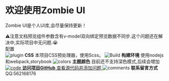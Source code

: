 
<Meta title="Example/Introduction" />

<style>{`
  .subheading {
    --mediumdark: '#999999';
    font-weight: 900;
    font-size: 13px;
    color: #999;
    letter-spacing: 6px;
    line-height: 24px;
    text-transform: uppercase;
    margin-bottom: 12px;
    margin-top: 40px;
  }

  .link-list {
    display: grid;
    grid-template-columns: 1fr;
    grid-template-rows: 1fr 1fr;
    row-gap: 10px;
  }

  @media (min-width: 620px) {
    .link-list {
      row-gap: 20px;
      column-gap: 20px;
      grid-template-columns: 1fr 1fr;
    }
  }

  @media all and (-ms-high-contrast:none) {
  .link-list {
      display: -ms-grid;
      -ms-grid-columns: 1fr 1fr;
      -ms-grid-rows: 1fr 1fr;
    }
  }

  .link-item {
    display: block;
    padding: 20px 30px 20px 15px;
    border: 1px solid #00000010;
    border-radius: 5px;
    transition: background 150ms ease-out, border 150ms ease-out, transform 150ms ease-out;
    color: #333333;
    display: flex;
    align-items: flex-start;
  }

  .link-item:hover {
    border-color: #1EA7FD50;
    transform: translate3d(0, -3px, 0);
    box-shadow: rgba(0, 0, 0, 0.08) 0 3px 10px 0;
  }

  .link-item:active {
    border-color: #1EA7FD;
    transform: translate3d(0, 0, 0);
  }

  .link-item strong {
    font-weight: 700;
    display: block;
    margin-bottom: 2px;
  }

  .link-item img {
    height: 40px;
    width: 40px;
    margin-right: 15px;
    flex: none;
  }

  .link-item span {
    font-size: 14px;
    line-height: 20px;
  }

  .tip {
    display: inline-block;
    border-radius: 1em;
    font-size: 11px;
    line-height: 12px;
    font-weight: 700;
    background: #E7FDD8;
    color: #66BF3C;
    padding: 4px 12px;
    margin-right: 10px;
    vertical-align: top;
  }

  .tip-wrapper {
    font-size: 13px;
    line-height: 20px;
    margin-top: 40px;
    margin-bottom: 40px;
  }

  .tip-wrapper code {
    font-size: 12px;
    display: inline-block;
  }


`}</style>

# 欢迎使用Zombie UI

Zombie UI是个人UI库,会尽量保持更新！
<div className="tip-wrapper">
  <span className="tip">⚠️注意</span>文档预览组件参数含有v-model双向绑定预览数据不同步.这个问题还在解决中,实际项目中无问题.😭
</div>
<div className="subheading">配置</div>

<div className="link-list">
  <a
    className="link-item"
  >
    <img src={Plugin} alt="plugin" />
    <span>
      <strong>CSS</strong>
      本项目CSS预处理器，使用Scss。
    </span>
  </a>
  <a
    className="link-item"
  >
    <img src={StackAlt} alt="Build" />
    <span>
      <strong>构建环境</strong>
      使用nodejs和webpack,storybook
    </span>
  </a>
  <a
    className="link-item"
  >
    <img src={Colors} alt="colors" />
    <span>
      <strong>主题颜色</strong>
      目前还不支持深色模式,后续会增加
    </span>
  </a>
  <a className="link-item" href="https://github.com/ZombieBrand/Zombie_UI" target="_blank">
    <img src={Code} alt="code" />
    <span>
      <strong>访问项目GitHub</strong>
      查看源代码并添加问题
    </span>
  </a>
  <a className="link-item">
    <img src={Comments} alt="comments" />
    <span>
      <strong>联系留言方式</strong>
     QQ:562168176
    </span>
  </a>
</div>
